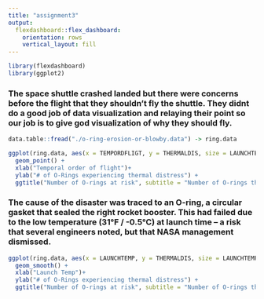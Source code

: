 ```yaml
---
title: "assignment3"
output:
  flexdashboard::flex_dashboard:
    orientation: rows
    vertical_layout: fill
---
```


```r
library(flexdashboard)
library(ggplot2)
```

### The space shuttle crashed landed but there were concerns before the flight that they shouldn't fly the shuttle. They didnt do a good job of data visualization and relaying their point so our job is to give god visualization of why they should fly.

```r
data.table::fread("./o-ring-erosion-or-blowby.data") -> ring.data

ggplot(ring.data, aes(x = TEMPORDFLIGT, y = THERMALDIS, size = LAUNCHTEMP))+
  geom_point() +
  xlab("Temporal order of flight")+
  ylab("# of O-Rings experiencing thermal distress") +
  ggtitle("Number of O-rings at risk", subtitle = "Number of O-rings that will experience thermal distress for a given flight when the launch temperature is below freezing")

```


### The cause of the disaster was traced to an O-ring, a circular gasket that sealed the right rocket booster. This had failed due to the low temperature (31°F / -0.5°C) at launch time – a risk that several engineers noted, but that NASA management dismissed.

```r

ggplot(ring.data, aes(x = LAUNCHTEMP, y = THERMALDIS, size = LAUNCHTEMP))+
  geom_smooth() +
  xlab("Launch Temp")+
  ylab("# of O-Rings experiencing thermal distress") +
  ggtitle("Number of O-rings at risk", subtitle = "Number of O-rings that will experience thermal distress for a given flight when the launch temperature is below freezing")

```

